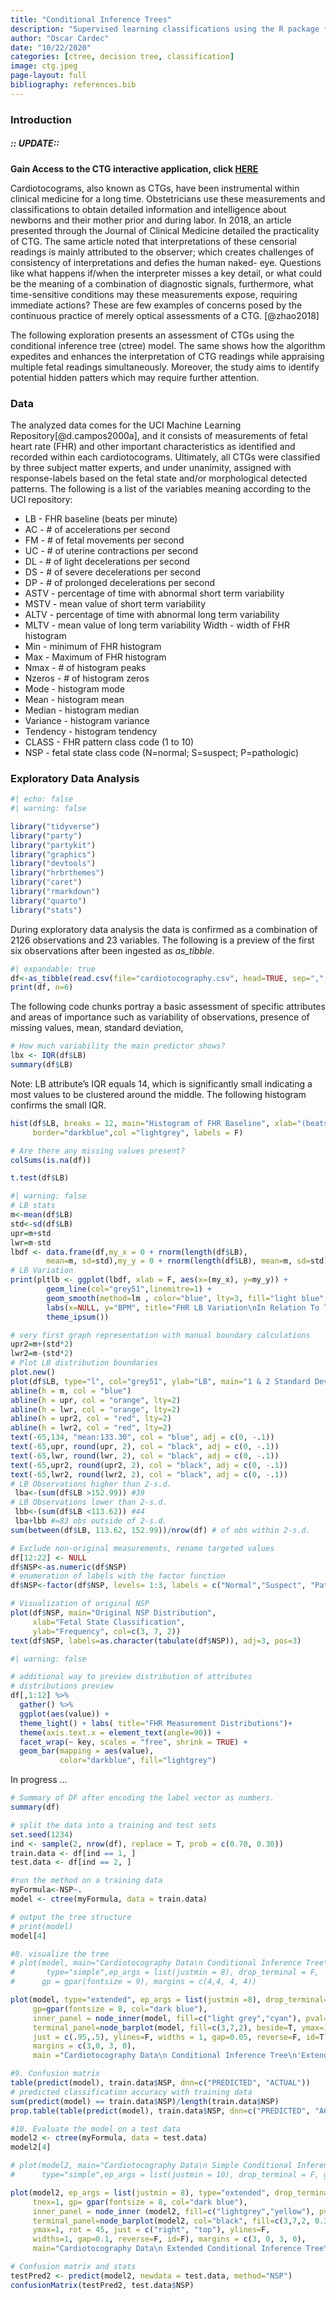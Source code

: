 ```yaml
---
title: "Conditional Inference Trees"
description: "Supervised learning classifications using the R package **partykit** conditional inference trees"
author: "Oscar Cardec"
date: "10/22/2020"
categories: [ctree, decision tree, classification]
image: ctg.jpeg
page-layout: full
bibliography: references.bib
---
```


### Introduction      

##### :: UPDATE::   

**Gain Access to the CTG interactive application, click [HERE](https://01958549-b423-0b8e-cb57-83f8657d54e1.share.connect.posit.cloud/)**

Cardiotocograms, also known as CTGs, have been instrumental within clinical medicine for a long time. Obstetricians use these measurements and classifications to obtain detailed information and intelligence about newborns and their mother prior and during labor. In 2018, an article presented through the Journal of Clinical Medicine detailed the practicality of CTG. The same article noted that interpretations of these censorial readings is mainly attributed to the observer; which creates challenges of consistency of interpretations and defies the human naked- eye. Questions like what happens if/when the interpreter misses a key detail, or what could be the meaning of a combination of diagnostic signals, furthermore, what time-sensitive conditions may these measurements expose, requiring immediate actions? These are few examples of concerns posed by the continuous practice of merely optical assessments of a CTG. [@zhao2018]

The following exploration presents an assessment of CTGs using the conditional inference tree (ctree) model. The same shows how the algorithm expedites and enhances the interpretation of CTG readings while appraising multiple fetal readings simultaneously. Moreover, the study aims to identify potential hidden patters which may require further attention.

### Data

The analyzed data comes for the UCI Machine Learning Repository[@d.campos2000a], and it consists of measurements of fetal heart rate (FHR) and other important characteristics as identified and recorded within each cardiotocograms. Ultimately, all CTGs were classified by three subject matter experts, and under unanimity, assigned with response-labels based on the fetal state and/or morphological detected patterns. The following is a list of the variables meaning according to the UCI repository:

-   LB - FHR baseline (beats per minute)
-   AC - \# of accelerations per second
-   FM - \# of fetal movements per second
-   UC - \# of uterine contractions per second
-   DL - \# of light decelerations per second
-   DS - \# of severe decelerations per second
-   DP - \# of prolonged decelerations per second
-   ASTV - percentage of time with abnormal short term variability
-   MSTV - mean value of short term variability
-   ALTV - percentage of time with abnormal long term variability
-   MLTV - mean value of long term variability Width - width of FHR histogram
-   Min - minimum of FHR histogram
-   Max - Maximum of FHR histogram
-   Nmax - \# of histogram peaks
-   Nzeros - \# of histogram zeros
-   Mode - histogram mode
-   Mean - histogram mean
-   Median - histogram median
-   Variance - histogram variance
-   Tendency - histogram tendency
-   CLASS - FHR pattern class code (1 to 10)
-   NSP - fetal state class code (N=normal; S=suspect; P=pathologic)

### Exploratory Data Analysis

```r
#| echo: false
#| warning: false

library("tidyverse")
library("party")
library("partykit")
library("graphics")
library("devtools")
library("hrbrthemes")
library("caret")
library("rmarkdown")
library("quarto")
library("stats")
```

During exploratory data analysis the data is confirmed as a combination of 2126 observations and 23 variables. The following is a preview of the first six observations after been ingested as *as_tibble*.

```r
#| expandable: true
df<-as_tibble(read.csv(file="cardiotocography.csv", head=TRUE, sep=",", as.is=FALSE))
print(df, n=6)
```

The following code chunks portray a basic assessment of specific attributes and areas of importance such as variability of observations, presence of missing values, mean, standard deviation,

```r
# How much variability the main predictor shows? 
lbx <- IQR(df$LB)
summary(df$LB)
```

Note: LB attribute's IQR equals 14, which is significantly small indicating a most values to be clustered around the middle. The following histogram confirms the small IQR.

```r
hist(df$LB, breaks = 12, main="Histogram of FHR Baseline", xlab="(beats per minute)",
     border="darkblue",col ="lightgrey", labels = F)
```

```r
# Are there any missing values present?
colSums(is.na(df))
```

```r
t.test(df$LB)
```

```r
#| warning: false
# LB stats
m<-mean(df$LB)
std<-sd(df$LB)
upr=m+std
lwr=m-std
lbdf <- data.frame(df,my_x = 0 + rnorm(length(df$LB),
        mean=m, sd=std),my_y = 0 + rnorm(length(df$LB), mean=m, sd=std))
# LB Variation
print(pltlb <- ggplot(lbdf, xlab = F, aes(x=(my_x), y=my_y)) + 
        geom_line(col="grey51",linemitre=1) +
        geom_smooth(method=lm , color="blue", lty=3, fill="light blue", se=T) +
        labs(x=NULL, y="BPM", title="FHR LB Variation\nIn Relation To The Mean")+
        theme_ipsum())
```

```r
# very first graph representation with manual boundary calculations
upr2=m+(std*2)
lwr2=m-(std*2)
# Plot LB distribution boundaries 
plot.new()
plot(df$LB, type="l", col="grey51", ylab="LB", main="1 & 2 Standard Deviations")
abline(h = m, col = "blue")
abline(h = upr, col = "orange", lty=2)
abline(h = lwr, col = "orange", lty=2)
abline(h = upr2, col = "red", lty=2)
abline(h = lwr2, col = "red", lty=2)
text(-65,134, "mean:133.30", col = "blue", adj = c(0, -.1))
text(-65,upr, round(upr, 2), col = "black", adj = c(0, -.1))
text(-65,lwr, round(lwr, 2), col = "black", adj = c(0, -.1))
text(-65,upr2, round(upr2, 2), col = "black", adj = c(0, -.1))
text(-65,lwr2, round(lwr2, 2), col = "black", adj = c(0, -.1))
# LB Observations higher than 2-s.d.
 lba<-(sum(df$LB >152.99)) #39
# LB Observations lower than 2-s.d.
 lbb<-(sum(df$LB <113.62)) #44
 lba+lbb #=83 obs outside of 2-s.d.
sum(between(df$LB, 113.62, 152.99))/nrow(df) # of obs within 2-s.d.

```

```r
# Exclude non-original measurements, rename targeted values
df[12:22] <- NULL
df$NSP<-as.numeric(df$NSP)
# enumeration of labels with the factor function
df$NSP<-factor(df$NSP, levels= 1:3, labels = c("Normal","Suspect", "Pathologic"))

```

```r
# Visualization of original NSP
plot(df$NSP, main="Original NSP Distribution",
     xlab="Fetal State Classification", 
     ylab="Frequency", col=c(3, 7, 2))
text(df$NSP, labels=as.character(tabulate(df$NSP)), adj=3, pos=3)
```

```r
#| warning: false

# additional way to preview distribution of attributes
# distributions preview
df[,1:12] %>%
  gather() %>%
  ggplot(aes(value)) +
  theme_light() + labs( title="FHR Measurement Distributions")+
  theme(axis.text.x = element_text(angle=90)) +
  facet_wrap(~ key, scales = "free", shrink = TRUE) +
  geom_bar(mapping = aes(value),
           color="darkblue", fill="lightgrey")
```

In progress ...

```r
# Summary of DF after encoding the label vector as numbers. 
summary(df)
```

```r
# split the data into a training and test sets
set.seed(1234)
ind <- sample(2, nrow(df), replace = T, prob = c(0.70, 0.30))
train.data <- df[ind == 1, ]
test.data <- df[ind == 2, ]

#run the method on a training data
myFormula<-NSP~.
model <- ctree(myFormula, data = train.data)
```

```r
# output the tree structure
# print(model)
model[4]
```

```r
#8. visualize the tree
# plot(model, main="Cardiotocography Data\n Conditional Inference Tree\n'Extended'",
#       type="simple",ep_args = list(justmin = 8), drop_terminal = F, 
#      gp = gpar(fontsize = 9), margins = c(4,4, 4, 4))

plot(model, type="extended", ep_args = list(justmin =8), drop_terminal=F, tnex=1.5, 
     gp=gpar(fontsize = 8, col="dark blue"),
     inner_panel = node_inner(model, fill=c("light grey","cyan"), pval=T), 
     terminal_panel=node_barplot(model, fill=c(3,7,2), beside=T, ymax=1, rot = 45, 
     just = c(.95,.5), ylines=F, widths = 1, gap=0.05, reverse=F, id=T), 
     margins = c(3,0, 3, 0),
     main ="Cardiotocography Data\n Conditional Inference Tree\n'Extended'")
```

```r
#9. Confusion matrix
table(predict(model), train.data$NSP, dnn=c("PREDICTED", "ACTUAL"))
# predicted classification accuracy with training data
sum(predict(model) == train.data$NSP)/length(train.data$NSP)
prop.table(table(predict(model), train.data$NSP, dnn=c("PREDICTED", "ACTUAL")))
```

```r
#10. Evaluate the model on a test data
model2 <- ctree(myFormula, data = test.data)
model2[4]
```

```r
# plot(model2, main="Cardiotocography Data\n Simple Conditional Inference Tree\nby ocardec",
#      type="simple",ep_args = list(justmin = 10), drop_terminal = F, gp = gpar(fontsize = 12))

plot(model2, ep_args = list(justmin = 8), type="extended", drop_terminal = F, 
     tnex=1, gp= gpar(fontsize = 8, col="dark blue"), 
     inner_panel = node_inner (model2, fill=c("lightgrey","yellow"), pval=T, id=T),
     terminal_panel=node_barplot(model2, col="black", fill=c(3,7,2, 0.3), beside=T, 
     ymax=1, rot = 45, just = c("right", "top"), ylines=F, 
     widths=1, gap=0.1, reverse=F, id=F), margins = c(3, 0, 3, 0), 
     main="Cardiotocography Data\n Extended Conditional Inference Tree\nby ocardec")
```

```r
# Confusion matrix and stats
testPred2 <- predict(model2, newdata = test.data, method="NSP")
confusionMatrix(testPred2, test.data$NSP)
```
